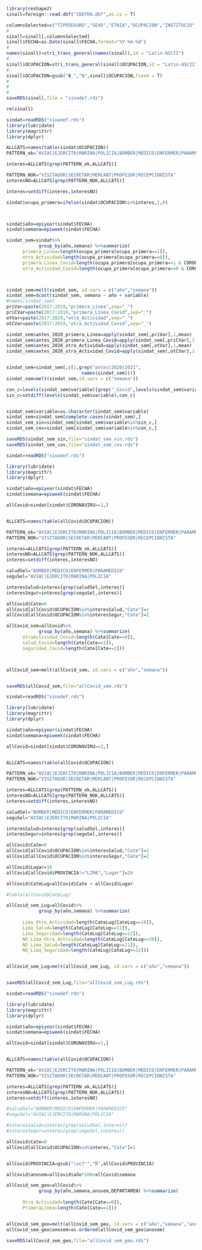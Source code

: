 



```r
library(reshape2)
sinall=foreign::read.dbf("CDEFRA.dbf",as.is = T)

columnsSelected=c("TIPOSEGURO","SEXO","ETNIA","OCUPACION","INSTITUCIO","PAISDOMICI","FECHA","MES","TIPOLUGAR","DEPARTAMEN","PROVINCIA","DISTRITO_I","EDAD_A","DIRESA","DIRESAS_MI","SEDEF","CORONAVIRU")
#
sinall=sinall[,columnsSelected]
sinall$FECHA=as.Date(sinall$FECHA,format="%Y-%m-%d")
#
names(sinall)=stri_trans_general(names(sinall),id = "Latin-ASCII")
#
sinall$OCUPACION=stri_trans_general(sinall$OCUPACION,id = "Latin-ASCII")
#
sinall$OCUPACION=gsub("�_","N",sinall$OCUPACION,fixed = T)
#
#
#
saveRDS(sinall,file = "sinadef.rds")

rm(sinall)

```

```r

sindat=readRDS("sinadef.rds")
library(lubridate)
library(magrittr)
library(dplyr)

ALLCATS=names(table(sindat$OCUPACION))
PATTERN_ok="AVIAC|EJERCITO|MARINA|POLICIA|BOMBER|MEDICO|ENFERMER|PARAMEDICO"

interes=ALLCATS[grep(PATTERN_ok,ALLCATS)]

PATTERN_NOK="VISITADOR|SECRETAR|MERCANT|PROFESOR|RECEPCIONISTA"
interesNO=ALLCATS[grep(PATTERN_NOK,ALLCATS)]

interes=setdiff(interes,interesNO)

sindat$ocupa_primera=ifelse(sindat$OCUPACION%in%interes,1,0)



sindat$año=epiyear(sindat$FECHA)
sindat$semana=epiweek(sindat$FECHA)

sindat_sem=sindat%>%
            group_by(año,semana) %>%summarize(
      primera_Linea=length(ocupa_primera[ocupa_primera==1]),
      otra_Actividad=length(ocupa_primera[ocupa_primera==0]),
      primera_Linea_Covid=length(ocupa_primera[ocupa_primera==1 & CORONAVIRU==1]),
      otra_Actividad_Covid=length(ocupa_primera[ocupa_primera==0 & CORONAVIRU==1]))



sindat_sem=melt(sindat_sem, id.vars = c("año","semana"))
sindat_sem=dcast(sindat_sem, semana ~ año + variable)
#names(sindat_sem)
priVar=paste(2017:2019,"primera_Linea",sep="_")
priCVar=paste(2017:2019,"primera_Linea_Covid",sep="_")
otVar=paste(2017:2019,"otra_Actividad",sep="_")
otCVar=paste(2017:2019,"otra_Actividad_Covid",sep="_")

sindat_sem$antes_2020_primera_Linea=apply(sindat_sem[,priVar],1,mean)
sindat_sem$antes_2020_primera_Linea_Covid=apply(sindat_sem[,priCVar],1,mean)
sindat_sem$antes_2020_otra_Actividad=apply(sindat_sem[,otVar],1,mean)
sindat_sem$antes_2020_otra_Actividad_Covid=apply(sindat_sem[,otCVar],1,mean)


sindat_sem=sindat_sem[,c(1,grep("antes|2020|2021",
                            names(sindat_sem)))]
sindat_sem=melt(sindat_sem,id.vars = c("semana"))

con_c=levels(sindat_sem$variable)[grep("_Covid",levels(sindat_sem$variable))]
sin_c=setdiff(levels(sindat_sem$variable),con_c)


sindat_sem$variable=as.character(sindat_sem$variable)
sindat_sem=sindat_sem[complete.cases(sindat_sem),]
sindat_sem_sin=sindat_sem[sindat_sem$variable%in%sin_c,]
sindat_sem_cov=sindat_sem[sindat_sem$variable%in%con_c,]

saveRDS(sindat_sem_sin,file="sindat_sem_sin.rds")
saveRDS(sindat_sem_cov,file="sindat_sem_cov.rds")
```

```r
sindat=readRDS("sinadef.rds")
```

```r
library(lubridate)
library(magrittr)
library(dplyr)

sindat$año=epiyear(sindat$FECHA)
sindat$semana=epiweek(sindat$FECHA)

allCovid=sindat[sindat$CORONAVIRU==1,]


ALLCATS=names(table(allCovid$OCUPACION))

PATTERN_ok="AVIAC|EJERCITO|MARINA|POLICIA|BOMBER|MEDICO|ENFERMER|PARAMEDICO"
PATTERN_NOK="VISITADOR|SECRETAR|MERCANT|PROFESOR|RECEPCIONISTA"

interes=ALLCATS[grep(PATTERN_ok,ALLCATS)]
interesNO=ALLCATS[grep(PATTERN_NOK,ALLCATS)]
interes=setdiff(interes,interesNO)

saludSel="BOMBER|MEDICO|ENFERMER|PARAMEDICO"
seguSel="AVIAC|EJERCITO|MARINA|POLICIA"

interesSalud=interes[grep(saludSel,interes)]
interesSegur=interes[grep(seguSel,interes)]

allCovid$Cate=0
allCovid[allCovid$OCUPACION%in%interesSalud,"Cate"]=1
allCovid[allCovid$OCUPACION%in%interesSegur,"Cate"]=2
```

```r
allCovid_sem=allCovid%>%
            group_by(año,semana) %>%summarize(
      otraActividad_Covid=length(Cate[Cate==0]),
      salud_Covid=length(Cate[Cate==1]),
      seguridad_Covid=length(Cate[Cate==2]))



allCovid_sem=melt(allCovid_sem, id.vars = c("año","semana"))


saveRDS(allCovid_sem,file="allCovid_sem.rds")

```

```r
sindat=readRDS("sinadef.rds")
```

```r
library(lubridate)
library(magrittr)
library(dplyr)

sindat$año=epiyear(sindat$FECHA)
sindat$semana=epiweek(sindat$FECHA)

allCovid=sindat[sindat$CORONAVIRU==1,]


ALLCATS=names(table(allCovid$OCUPACION))

PATTERN_ok="AVIAC|EJERCITO|MARINA|POLICIA|BOMBER|MEDICO|ENFERMER|PARAMEDICO"
PATTERN_NOK="VISITADOR|SECRETAR|MERCANT|PROFESOR|RECEPCIONISTA"

interes=ALLCATS[grep(PATTERN_ok,ALLCATS)]
interesNO=ALLCATS[grep(PATTERN_NOK,ALLCATS)]
interes=setdiff(interes,interesNO)

saludSel="BOMBER|MEDICO|ENFERMER|PARAMEDICO"
seguSel="AVIAC|EJERCITO|MARINA|POLICIA"

interesSalud=interes[grep(saludSel,interes)]
interesSegur=interes[grep(seguSel,interes)]

allCovid$Cate=0
allCovid[allCovid$OCUPACION%in%interesSalud,"Cate"]=1
allCovid[allCovid$OCUPACION%in%interesSegur,"Cate"]=2

allCovid$Lugar=10
allCovid[allCovid$PROVINCIA!="LIMA","Lugar"]=20

allCovid$CateLug=allCovid$Cate + allCovid$Lugar

#table(allCovid$CateLug)


```

```r
allCovid_sem_Lug=allCovid%>%
            group_by(año,semana) %>%summarize(
                
      Lima_Otra_Actividad=length(CateLug[CateLug==10]),
      Lima_Salud=length(CateLug[CateLug==11]),
      Lima_Seguridad=length(CateLug[CateLug==12]),
      NO_Lima_Otra_Actividad=length(CateLug[CateLug==20]),
      NO_Lima_Salud=length(CateLug[CateLug==21]),
      NO_Lima_Seguridad=length(CateLug[CateLug==22]))


allCovid_sem_Lug=melt(allCovid_sem_Lug, id.vars = c("año","semana"))


saveRDS(allCovid_sem_Lug,file="allCovid_sem_Lug.rds")

```


```r
sindat=readRDS("sinadef.rds")
```

```r
library(lubridate)
library(magrittr)
library(dplyr)

sindat$año=epiyear(sindat$FECHA)
sindat$semana=epiweek(sindat$FECHA)

allCovid=sindat[sindat$CORONAVIRU==1,]


ALLCATS=names(table(allCovid$OCUPACION))

PATTERN_ok="AVIAC|EJERCITO|MARINA|POLICIA|BOMBER|MEDICO|ENFERMER|PARAMEDICO"
PATTERN_NOK="VISITADOR|SECRETAR|MERCANT|PROFESOR|RECEPCIONISTA"

interes=ALLCATS[grep(PATTERN_ok,ALLCATS)]
interesNO=ALLCATS[grep(PATTERN_NOK,ALLCATS)]
interes=setdiff(interes,interesNO)

#saludSel="BOMBER|MEDICO|ENFERMER|PARAMEDICO"
#seguSel="AVIAC|EJERCITO|MARINA|POLICIA"

#interesSalud=interes[grep(saludSel,interes)]
#interesSegur=interes[grep(seguSel,interes)]

allCovid$Cate=0
allCovid[allCovid$OCUPACION%in%interes,"Cate"]=1


allCovid$PROVINCIA=gsub("\xc7'","Ñ",allCovid$PROVINCIA)

allCovid$anosem=allCovid$año*100+allCovid$semana
```

```r
allCovid_sem_geo=allCovid%>%
            group_by(año,semana,anosem,DEPARTAMEN) %>%summarize(
                
      Otra_Actividad=length(Cate[Cate==0]),
      PrimeraLinea=length(Cate[Cate==1]))


allCovid_sem_geo=melt(allCovid_sem_geo, id.vars = c("año","semana","anosem","DEPARTAMEN"))
allCovid_sem_geo$anosem=as.ordered(allCovid_sem_geo$anosem)

saveRDS(allCovid_sem_geo,file="allCovid_sem_geo.rds")

```





